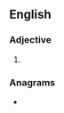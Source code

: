 ==English==

===Adjective===
{{head|en|superlative adjective}}

# {{en-superlative of|broody}}

===Anagrams===
* {{anagrams|en|a=bdeioorst|Obodrites|robotised}}